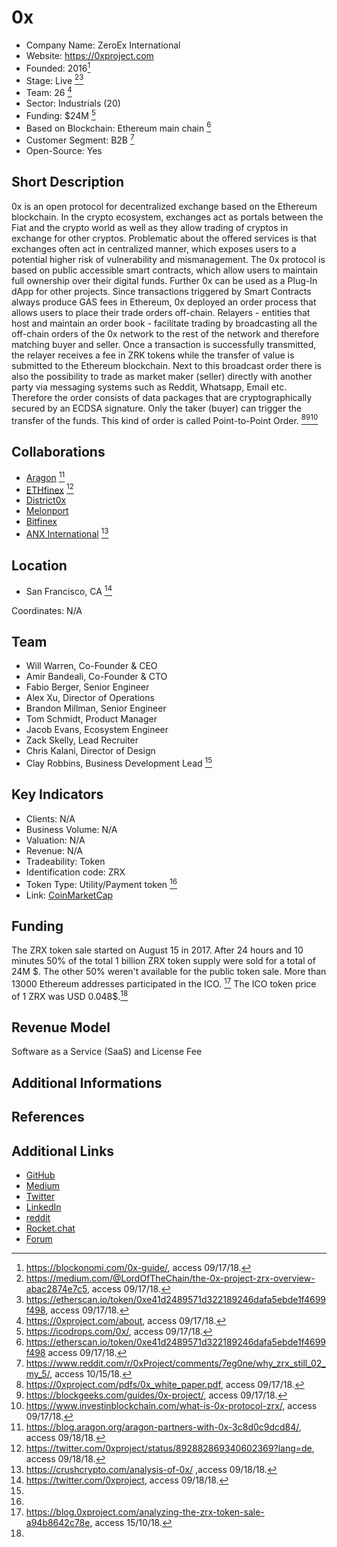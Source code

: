 = 0x =

* Company Name: ZeroEx International 
* Website: https://0xproject.com
* Founded: 2016<ref>https://blockonomi.com/0x-guide/, access 09/17/18.</ref>
* Stage: Live <ref>https://medium.com/@LordOfTheChain/the-0x-project-zrx-overview-abac2874e7c5, access 09/17/18.</ref><ref name="etherscan">https://etherscan.io/token/0xe41d2489571d322189246dafa5ebde1f4699f498, access 09/17/18.</ref>
* Team: 26 <ref name="team">https://0xproject.com/about, access 09/17/18.</ref>
* Sector: Industrials (20)
* Funding: $24M <ref name="drops">https://icodrops.com/0x/, access 09/17/18.</ref>
* Based on Blockchain: Ethereum main chain <ref>https://etherscan.io/token/0xe41d2489571d322189246dafa5ebde1f4699f498 access 09/17/18.</ref>
* Customer Segment: B2B <ref>https://www.reddit.com/r/0xProject/comments/7eg0ne/why_zrx_still_02_my_5/, access 10/15/18.</ref> 
* Open-Source: Yes


==Short Description==


0x is an open protocol for decentralized exchange based on the Ethereum blockchain. In the crypto ecosystem, exchanges act as portals between the Fiat and the crypto world as well as they allow trading of cryptos in exchange for other cryptos. Problematic about the offered services is that exchanges often act in centralized manner, which exposes users to a potential higher risk of vulnerability and mismanagement. The 0x protocol is based on public accessible smart contracts, which allow users to maintain full ownership over their digital funds. Further 0x can be used as a Plug-In dApp for other projects. Since transactions triggered by Smart Contracts always produce GAS fees in Ethereum, 0x deployed an order process that allows users to place their trade orders off-chain. Relayers - entities that host and maintain an order book - facilitate trading by broadcasting all the off-chain orders of the 0x network to the rest of the network and therefore matching buyer and seller. Once a transaction is successfully transmitted, the relayer receives a fee in ZRK tokens while the transfer of value is submitted to the Ethereum blockchain. Next to this broadcast order there is also the possibility to trade as market maker (seller) directly with another party via messaging systems such as Reddit, Whatsapp, Email etc. Therefore the order consists of data packages that are cryptographically secured by an ECDSA signature. Only the taker (buyer) can trigger the transfer of the funds. This kind of order is called Point-to-Point Order. <ref>https://0xproject.com/pdfs/0x_white_paper.pdf, access 09/17/18.</ref><ref>https://blockgeeks.com/guides/0x-project/, access 09/17/18.</ref><ref>https://www.investinblockchain.com/what-is-0x-protocol-zrx/, access 09/17/18.</ref>



==Collaborations==

* [https://aragon.org Aragon] <ref>https://blog.aragon.org/aragon-partners-with-0x-3c8d0c9dcd84/, access 09/18/18.</ref>
* [https://www.ethfinex.com ETHfinex] <ref>https://twitter.com/0xproject/status/892882869340602369?lang=de, access 09/18/18.</ref>
* [https://district0x.io District0x]
* [https://melonport.com Melonport]
* [https://www.bitfinex.com Bitfinex]
* [https://www.anxintl.com/2 ANX International] <ref>https://crushcrypto.com/analysis-of-0x/ ,access 09/18/18.</ref>


==Location==

* San Francisco, CA <ref>https://twitter.com/0xproject, access 09/18/18.</ref>

Coordinates: N/A



==Team==
* Will Warren, Co-Founder & CEO
* Amir Bandeali, Co-Founder & CTO
* Fabio Berger​, Senior Engineer
* Alex Xu, Director of Operations
* Brandon Millman, Senior Engineer
* Tom Schmidt, Product Manager
* Jacob Evans, Ecosystem Engineer
* Zack Skelly, Lead Recruiter
* Chris Kalani, Director of Design
* Clay Robbins, Business Development Lead <ref name="team"/>


==Key Indicators==

* Clients: N/A
* Business Volume: N/A
* Valuation: N/A
* Revenue: N/A
* Tradeability: Token
* Identification code: ZRX
* Token Type: Utility/Payment token <ref name="drops"/>
* Link: [https://coinmarketcap.com/currencies/0x/ CoinMarketCap]

==Funding==
The ZRX token sale started on August 15 in 2017. After 24 hours and 10 minutes 50% of the total 1 billion ZRX token supply were sold for a total of 24M $. The other 50% weren't available for the public token sale. More than 13000 Ethereum addresses participated in the ICO. <ref>https://blog.0xproject.com/analyzing-the-zrx-token-sale-a94b8642c78e, access 15/10/18.</ref> The ICO token price of 1 ZRX was USD 0.048$.<ref name="drops"/>

==Revenue Model==
Software as a Service (SaaS) and License Fee

==Additional Informations==

==References==

<references/>

==Additional Links==

* [https://github.com/0xProject GitHub]
* [https://blog.0xproject.com/latest Medium]
* [https://twitter.com/0xproject Twitter]
* [https://www.linkedin.com/company/0x/ LinkedIn]
* [https://www.reddit.com/r/0xproject reddit]
* [https://chat.0xproject.com/home Rocket.chat]
* [https://forum.0xproject.com Forum]




